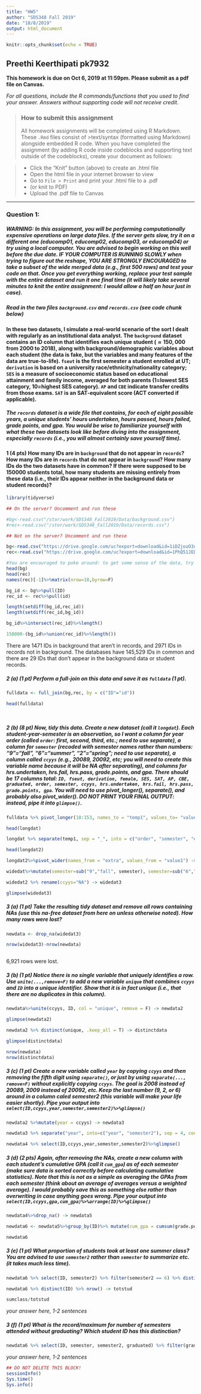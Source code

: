 ```yaml
---
title: "HW5"
author: "SDS348 Fall 2019"
date: "10/8/2019"
output: html_document
---
```


```r
knitr::opts_chunk$set(echo = TRUE)
```

## Preethi Keerthipati pk7932

**This homework is due on Oct 6, 2019 at 11:59pm. Please submit as a pdf file on Canvas.**

*For all questions, include the R commands/functions that you used to find your answer. Answers without supporting code will not receive credit.*

> ### How to submit this assignment
>All homework assignments will be completed using R Markdown. These `.Rmd` files consist of >text/syntax (formatted using Markdown) alongside embedded R code. 
>When you have completed the assignment (by adding R code inside codeblocks and supporting text outside of the codeblocks), create your document as follows:

> - Click the "Knit" button (above) to create an .html file
> - Open the html file in your internet browser to view
> - Go to `File > Print` and print your .html file to a .pdf
> - (or knit to PDF)
> - Upload the .pdf file to Canvas

---

### Question 1:

##### WARNING: In this assignment, you will be performing computationally expensive operations on large data files. If the server gets slow, try it on a different one (educomp01, educomp02, educomp03, or educomp04) or try using a local computer. You are advised to begin working on this well before the due date. IF YOUR COMPUTER IS RUNNING SLOWLY when trying to figure out the reshape, YOU ARE STRONGLY ENCOURAGED to take a subset of the wide merged data (e.g., first 500 rows) and test your code on that. Once you get everything working, replace your test sample with the entire dataset and run it one final time (it will likely take several minutes to knit the entire assignment: I would allow a half an hour just in case).

##### Read in the two files `background.csv` and `records.csv` (see code chunk below)

#### In these two datasets, I simulate a real-world scenario of the sort I dealt with regularly as an institutional data analyst. The `background` dataset contains an ID column that identifies each unique student ($\approx 150,000$ from 2000 to 2018), along with background/demographic variables about each student (the data is fake, but the variables and many features of the data are true-to-life). `fseut` is the first semester a student enrolled at UT; `derivation` is based on a university race/ethnicity/nationality category; `SES` is a measure of socioeconomic status based on educational attainment and family income, averaged for both parents (1=lowest SES category, 10=highest SES category). `AP` and `CBE` indicate transfer credits from those exams. `SAT` is an SAT-equivalent score (ACT converted if applicable).

##### The `records` dataset is a wide file that contains, for each of eight possible years, a unique students' hours undertaken, hours passed, hours failed, grade points, and gpa. You would be wise to familiarize yourself with what these two datasets look like before diving into the assignment, especially `records` (i.e., you will almost certainly save yourself time).

#### 1 (4 pts) How many IDs are in `background` that do not appear in `records`? How many IDs are in `records` that do not appear in `background`? How many IDs do the two datasets have in common? If there were supposed to be 150000 students total, how many students are missing entirely from these data (i.e., their IDs appear neither in the background data or student records)?

```R
library(tidyverse)

## On the server? Uncomment and run these

#bg<-read.csv("/stor/work/SDS348_Fall2019/Data/background.csv")
#rec<-read.csv("/stor/work/SDS348_Fall2019/Data/records.csv")

## Not on the server? Uncomment and run these

bg<-read.csv("https://drive.google.com/uc?export=download&id=1iDZjouO3o2KmO3EJg8tdqjKXyQ3XE7FA")
rec<-read.csv("https://drive.google.com/uc?export=download&id=1PhQ51JED5ZVR6Qp85Ds5GK2cg55IQzjr")

#You are encouraged to poke around: to get some sense of the data, try
head(bg)
head(rec)
names(rec)[-1]%>%matrix(nrow=18,byrow=F)

```

```R

bg_id <- bg%>%pull(ID)
rec_id <- rec%>%pull(id)

length(setdiff(bg_id,rec_id))
length(setdiff(rec_id,bg_id))

bg_id%>%intersect(rec_id)%>%length()

150000-(bg_id%>%union(rec_id)%>%length())

```

There are 1471 IDs in background that aren't in records, and 2971 IDs in records not in background. The databases have 145,529 IDs in common and there are 29 IDs that don't appear in the background data or student records.

##### 2 (a) (1 pt) Perform a full-join on this data and save it as `fulldata` (1 pt).

```R

fulldata <- full_join(bg,rec, by = c("ID"="id"))

head(fulldata)




```

##### 2 (b) (8 pt) Now, tidy this data. Create a new dataset (call it `longdat`). Each student-year-semester is an observation, so I want a column for year order (called `order`: first, second, third, etc.; need to use separate), a column for `semester` (recoded with semester names rather than numbers: "9"="fall", "6"="summer", "2"="spring"; need to use separate), a column called `ccyys` (e.g., 20089, 20092, etc; you will need to create this variable name because it will be NA after separating), and columns for hrs.undertaken, hrs.fail, hrs.pass, grade.points, and gpa. There should be 17 columns total: `ID, fseut, derivation, female, SES, SAT, AP, CBE, graduated, order, semester, ccyys, hrs.undertaken, hrs.fail, hrs.pass, grade.points, gpa`. You will need to use pivot_longer(), separate(), and probably also pivot_wider(). DO NOT PRINT YOUR FINAL OUTPUT: instead, pipe it into `glimpse()`.


```R

fulldata %>% pivot_longer(10:153, names_to = "temp1", values_to= "value1") -> longdat

head(longdat)

longdat %>% separate(temp1, sep = "_", into = c("order", "semester", "extra")) -> longdat2

head(longdat2)

longdat2%>%pivot_wider(names_from = "extra", values_from = "value1") -> widedat

widedat%>%mutate(semester=sub("9","fall", semester), semester=sub("6","summer", semester), semester=sub("2","spring", semester)) -> widedat2

widedat2 %>% rename(ccyys="NA") -> widedat3

glimpse(widedat3)

```


##### 3 (a) (1 pt) Take the resulting tidy dataset and remove all rows containing NAs (**use this na-free dataset from here on unless otherwise noted**). How many rows were lost?

```R

newdata <- drop_na(widedat3)

nrow(widedat3)-nrow(newdata)



```

6,921 rows were lost.


##### 3 (b) (1 pt) Notice there is no single variable that uniquely identifies a row. Use `unite(...,remove=F)` to add a new variable `unique` that combines `ccyys` and `ID` into a unique identifier. Show that it is in fact unique (i.e., that there are no duplicates in this column).

```R

newdata%>%unite(ccyys, ID, col = "unique", remove = F) -> newdata2

glimpse(newdata2)

newdata2 %>% distinct(unique, .keep_all = T) -> distinctdata

glimpse(distinctdata)

nrow(newdata)
nrow(distinctdata)


```

#####  3 (c) (1 pt) Create a new variable called `year` by copying `ccyys` and then removing the fifth digit using `separate()`, or just by using `separate(..., remove=F)` without explicitly copying `ccyys`. The goal is 2008 instead of 20089, 2009 instead of 20092, etc. Keep the last number (9, 2, or 6) around in a column caled semester2 (this variable will make your life easier shortly). Pipe your output into `select(ID,ccyys,year,semester,semester2)%>%glimpse()`

```R

newdata2 %>%mutate(year = ccyys) -> newdata3

newdata3 %>% separate("year", into=c("year", "semester2"), sep = 4, convert = T) -> newdata4

newdata4 %>% select(ID,ccyys,year,semester,semester2)%>%glimpse()


```

#####  3 (d) (2 pts) Again, after removing the NAs, create a new column with each student's *cumulative GPA* (call it `cum_gpa`) as of each semester (make sure data is sorted correctly before calculating cumulative statistics). Note that this is not as a simple as averaging the GPAs from each semester (think about an average of averages versus a weighted average). I would probably save this as something else rather than overwriting in case anything goes wrong. Pipe your output into `select(ID,ccyys,gpa,cum_gpa)%>%arrange(ID)%>%glimpse()`

```R

newdata4%>%drop_na() -> newdata5

newdata6 <- newdata5%>%group_by(ID)%>% mutate(cum_gpa = cumsum(grade.points)/cumsum(hrs.undertaken))

newdata6


```

##### 3 (e) (1 pt) What proportion of students took at least one summer class? You are advised to use `semester2` rather than `semester` to summarize etc. (it takes much less time).

```R

newdata6 %>% select(ID, semester2) %>% filter(semester2 == 6) %>% distinct(ID, .keep_all = T) %>% nrow() -> sumclass

newdata6 %>% distinct(ID) %>% nrow() -> totstud

sumclass/totstud

```

*your answer here, 1-2 sentences*

##### 3 (f) (1 pt) What is the record/maximum for number of semesters attended without graduating? Which student ID has this distinction?
```R

newdata6 %>% select(ID, semester, semester2, graduated) %>% filter(graduated == 0) %>% summarise(freq = n()) %>% arrange(desc(freq))


```

*your answer here, 1-2 sentences*

```R
## DO NOT DELETE THIS BLOCK!
sessionInfo()
Sys.time()
Sys.info()
```